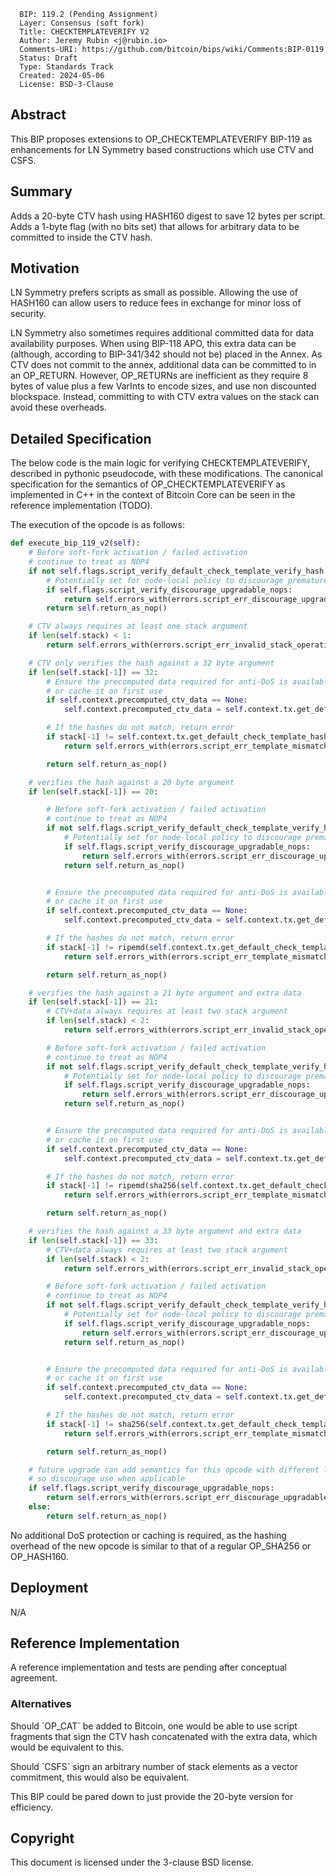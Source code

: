 <pre>
  BIP: 119.2 (Pending Assignment)
  Layer: Consensus (soft fork)
  Title: CHECKTEMPLATEVERIFY V2
  Author: Jeremy Rubin <j@rubin.io>
  Comments-URI: https://github.com/bitcoin/bips/wiki/Comments:BIP-0119
  Status: Draft
  Type: Standards Track
  Created: 2024-05-06
  License: BSD-3-Clause
</pre>

==Abstract==

This BIP proposes extensions to OP_CHECKTEMPLATEVERIFY BIP-119 as enhancements
for LN Symmetry based constructions which use CTV and CSFS.


==Summary==

Adds a 20-byte CTV hash using HASH160 digest to save 12 bytes per script.  Adds
a 1-byte flag (with no bits set) that allows for arbitrary data to be committed
to inside the CTV hash.

==Motivation==

LN Symmetry prefers scripts as small as possible. Allowing the use of HASH160
can allow users to reduce fees in exchange for minor loss of security.

LN Symmetry also sometimes requires additional committed data for data
availability purposes. When using BIP-118 APO, this extra data can be
(although, according to BIP-341/342 should not be) placed in the Annex. As CTV
does not commit to the annex, additional data can be committed to in an
OP_RETURN.  However, OP_RETURNs are inefficient as they require 8 bytes of
value plus a few VarInts to encode sizes, and use non discounted blockspace.
Instead, committing to with CTV extra values on the stack can avoid these
overheads.


==Detailed Specification==

The below code is the main logic for verifying CHECKTEMPLATEVERIFY, described
in pythonic pseudocode, with these modifications. The canonical specification
for the semantics of OP_CHECKTEMPLATEVERIFY as implemented in C++ in the
context of Bitcoin Core can be seen in the reference implementation (TODO).

The execution of the opcode is as follows:
<source lang="python">
def execute_bip_119_v2(self):
    # Before soft-fork activation / failed activation
    # continue to treat as NOP4
    if not self.flags.script_verify_default_check_template_verify_hash:
        # Potentially set for node-local policy to discourage premature use
        if self.flags.script_verify_discourage_upgradable_nops:
            return self.errors_with(errors.script_err_discourage_upgradable_nops)
        return self.return_as_nop()

    # CTV always requires at least one stack argument
    if len(self.stack) < 1:
        return self.errors_with(errors.script_err_invalid_stack_operation)

    # CTV only verifies the hash against a 32 byte argument
    if len(self.stack[-1]) == 32:
        # Ensure the precomputed data required for anti-DoS is available,
        # or cache it on first use
        if self.context.precomputed_ctv_data == None:
            self.context.precomputed_ctv_data = self.context.tx.get_default_check_template_precomputed_data()

        # If the hashes do not match, return error
        if stack[-1] != self.context.tx.get_default_check_template_hash(self.context.nIn, self.context.precomputed_ctv_data):
            return self.errors_with(errors.script_err_template_mismatch)

        return self.return_as_nop()

    # verifies the hash against a 20 byte argument
    if len(self.stack[-1]) == 20:

        # Before soft-fork activation / failed activation
        # continue to treat as NOP4
        if not self.flags.script_verify_default_check_template_verify_hash_v2:
            # Potentially set for node-local policy to discourage premature use
            if self.flags.script_verify_discourage_upgradable_nops:
                return self.errors_with(errors.script_err_discourage_upgradable_nops)
            return self.return_as_nop()


        # Ensure the precomputed data required for anti-DoS is available,
        # or cache it on first use
        if self.context.precomputed_ctv_data == None:
            self.context.precomputed_ctv_data = self.context.tx.get_default_check_template_precomputed_data()

        # If the hashes do not match, return error
        if stack[-1] != ripemd(self.context.tx.get_default_check_template_hash(self.context.nIn, self.context.precomputed_ctv_data)):
            return self.errors_with(errors.script_err_template_mismatch)

        return self.return_as_nop()

    # verifies the hash against a 21 byte argument and extra data
    if len(self.stack[-1]) == 21:
        # CTV+data always requires at least two stack argument
        if len(self.stack) < 2:
            return self.errors_with(errors.script_err_invalid_stack_operation)

        # Before soft-fork activation / failed activation
        # continue to treat as NOP4
        if not self.flags.script_verify_default_check_template_verify_hash_v2 or self.stack[-1][-1] != 0:
            # Potentially set for node-local policy to discourage premature use
            if self.flags.script_verify_discourage_upgradable_nops:
                return self.errors_with(errors.script_err_discourage_upgradable_nops)
            return self.return_as_nop()


        # Ensure the precomputed data required for anti-DoS is available,
        # or cache it on first use
        if self.context.precomputed_ctv_data == None:
            self.context.precomputed_ctv_data = self.context.tx.get_default_check_template_precomputed_data()

        # If the hashes do not match, return error
        if stack[-1] != ripemd(sha256(self.context.tx.get_default_check_template_hash(self.context.nIn, self.context.precomputed_ctv_data) + sha256(stack[-2]))):
            return self.errors_with(errors.script_err_template_mismatch)

        return self.return_as_nop()

    # verifies the hash against a 33 byte argument and extra data
    if len(self.stack[-1]) == 33:
        # CTV+data always requires at least two stack argument
        if len(self.stack) < 2:
            return self.errors_with(errors.script_err_invalid_stack_operation)

        # Before soft-fork activation / failed activation
        # continue to treat as NOP4
        if not self.flags.script_verify_default_check_template_verify_hash_v2 or self.stack[-1][-1] != 0:
            # Potentially set for node-local policy to discourage premature use
            if self.flags.script_verify_discourage_upgradable_nops:
                return self.errors_with(errors.script_err_discourage_upgradable_nops)
            return self.return_as_nop()


        # Ensure the precomputed data required for anti-DoS is available,
        # or cache it on first use
        if self.context.precomputed_ctv_data == None:
            self.context.precomputed_ctv_data = self.context.tx.get_default_check_template_precomputed_data()

        # If the hashes do not match, return error
        if stack[-1] != sha256(self.context.tx.get_default_check_template_hash(self.context.nIn, self.context.precomputed_ctv_data) + sha256(stack[-2])):
            return self.errors_with(errors.script_err_template_mismatch)

        return self.return_as_nop()

    # future upgrade can add semantics for this opcode with different length args
    # so discourage use when applicable
    if self.flags.script_verify_discourage_upgradable_nops:
        return self.errors_with(errors.script_err_discourage_upgradable_nops)
    else:
        return self.return_as_nop()
</source>


No additional DoS protection or caching is required, as the hashing overhead of
the new opcode is similar to that of a regular OP_SHA256 or OP_HASH160.

==Deployment==

N/A
==Reference Implementation==

A reference implementation and tests are pending after conceptual agreement.


===Alternatives===

Should `OP_CAT` be added to Bitcoin, one would be able to use script fragments
that sign the CTV hash concatenated with the extra data, which would be
equivalent to this.

Should `CSFS` sign an arbitrary number of stack elements as a vector
commitment, this would also be equivalent.

This BIP could be pared down to just provide the 20-byte version for
efficiency.

==Copyright==

This document is licensed under the 3-clause BSD license.

